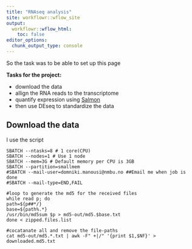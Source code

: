```yaml
---
title: "RNAseq analysis"
site: workflowr::wflow_site
output:
  workflowr::wflow_html:
    toc: false
editor_options:
  chunk_output_type: console
---
```


So the task was to be able to set up this page

**Tasks for the project:**

* download the data
* allign the RNA reads to the transcriptome
* quantify expression using [Salmon](https://salmon.readthedocs.io/en/latest/salmon.html)
* then use DEseq to standardize the data 

## Download the data

I use the script

```
SBATCH --ntasks=8 # 1 core(CPU)
SBATCH --nodes=1 # Use 1 node
SBATCH --mem=3G # Default memory per CPU is 3GB
SBATCH --partition=smallmem
#SBATCH --mail-user=domniki.manousi@nmbu.no ##Email me when job is done
#SBATCH --mail-type=END,FAIL

#loop to generate the md5 for the received files 
while read p; do
path=${p##*/}
base=${path%.*}
/usr/bin/md5sum $p > md5-out/md5.$base.txt
done < zipped.files.list

#cocatanate all and remove the file-paths
cat md5-out/md5.*.txt | awk -F" +|/" '{print $1,$NF}' > downloaded.md5.txt

```



 
